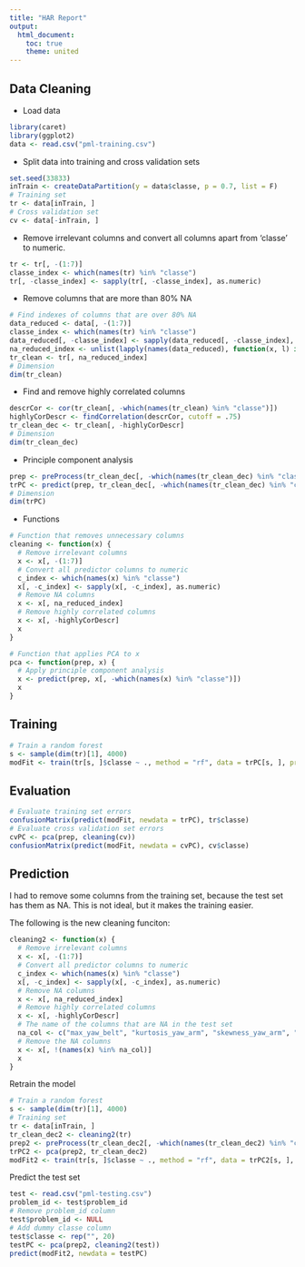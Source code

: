 ```yaml
---
title: "HAR Report"
output: 
  html_document:
    toc: true
    theme: united
---
```

Data Cleaning
-------------
* Load data
```r
library(caret)
library(ggplot2)
data <- read.csv("pml-training.csv")
```

* Split data into training and cross validation sets
```r
set.seed(33833)
inTrain <- createDataPartition(y = data$classe, p = 0.7, list = F)
# Training set
tr <- data[inTrain, ]
# Cross validation set
cv <- data[-inTrain, ]
```

* Remove irrelevant columns and convert all columns apart from 'classe' to numeric.
```r
tr <- tr[, -(1:7)]
classe_index <- which(names(tr) %in% "classe")
tr[, -classe_index] <- sapply(tr[, -classe_index], as.numeric)
```

* Remove columns that are more than 80% NA
```r
# Find indexes of columns that are over 80% NA
data_reduced <- data[, -(1:7)]
classe_index <- which(names(tr) %in% "classe")
data_reduced[, -classe_index] <- sapply(data_reduced[, -classe_index], as.numeric)
na_reduced_index <- unlist(lapply(names(data_reduced), function(x, l) if (sum(is.na(data_reduced[x])) < 0.8 * l) { TRUE } else { FALSE }, l = dim(data_reduced)[1]))
tr_clean <- tr[, na_reduced_index]
# Dimension
dim(tr_clean)
```

* Find and remove highly correlated columns
```r
descrCor <- cor(tr_clean[, -which(names(tr_clean) %in% "classe")])
highlyCorDescr <- findCorrelation(descrCor, cutoff = .75)
tr_clean_dec <- tr_clean[, -highlyCorDescr]
# Dimension
dim(tr_clean_dec)
```

* Principle component analysis
```r
prep <- preProcess(tr_clean_dec[, -which(names(tr_clean_dec) %in% "classe")], method = "pca", thresh = .7)
trPC <- predict(prep, tr_clean_dec[, -which(names(tr_clean_dec) %in% "classe")])
# Dimension
dim(trPC)
```

* Functions
```r
# Function that removes unnecessary columns
cleaning <- function(x) {
  # Remove irrelevant columns
  x <- x[, -(1:7)]
  # Convert all predictor columns to numeric
  c_index <- which(names(x) %in% "classe")
  x[, -c_index] <- sapply(x[, -c_index], as.numeric)
  # Remove NA columns
  x <- x[, na_reduced_index]
  # Remove highly correlated columns
  x <- x[, -highlyCorDescr]
  x
}

# Function that applies PCA to x
pca <- function(prep, x) {
  # Apply principle component analysis
  x <- predict(prep, x[, -which(names(x) %in% "classe")])
  x
}
```

Training
--------
```r
# Train a random forest
s <- sample(dim(tr)[1], 4000)
modFit <- train(tr[s, ]$classe ~ ., method = "rf", data = trPC[s, ], prox = T, ntree = 10)
```

Evaluation
----------
```r
# Evaluate training set errors
confusionMatrix(predict(modFit, newdata = trPC), tr$classe)
# Evaluate cross validation set errors
cvPC <- pca(prep, cleaning(cv))
confusionMatrix(predict(modFit, newdata = cvPC), cv$classe)
```

Prediction
----------
I had to remove some columns from the training set, because the test set has them as NA.  This is not ideal, but it makes the training easier.

The following is the new cleaning funciton:
```r
cleaning2 <- function(x) {
  # Remove irrelevant columns
  x <- x[, -(1:7)]
  # Convert all predictor columns to numeric
  c_index <- which(names(x) %in% "classe")
  x[, -c_index] <- sapply(x[, -c_index], as.numeric)
  # Remove NA columns
  x <- x[, na_reduced_index]
  # Remove highly correlated columns
  x <- x[, -highlyCorDescr]
  # The name of the columns that are NA in the test set
  na_col <- c("max_yaw_belt", "kurtosis_yaw_arm", "skewness_yaw_arm", "skewness_pitch_dumbbell", "max_yaw_dumbbell")
  # Remove the NA columns
  x <- x[, !(names(x) %in% na_col)]
  x
}
```

Retrain the model
```r
# Train a random forest
s <- sample(dim(tr)[1], 4000)
# Training set
tr <- data[inTrain, ]
tr_clean_dec2 <- cleaning2(tr)
prep2 <- preProcess(tr_clean_dec2[, -which(names(tr_clean_dec2) %in% "classe")], method = "pca", thresh = .7)
trPC2 <- pca(prep2, tr_clean_dec2)
modFit2 <- train(tr[s, ]$classe ~ ., method = "rf", data = trPC2[s, ], prox = T, ntree = 10)
```

Predict the test set
```r
test <- read.csv("pml-testing.csv")
problem_id <- test$problem_id
# Remove problem_id column
test$problem_id <- NULL
# Add dummy classe column
test$classe <- rep("", 20)
testPC <- pca(prep2, cleaning2(test))
predict(modFit2, newdata = testPC)
```